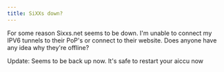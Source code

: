 ```yaml
---
title: SiXXs down?
---
```

For some reason Sixxs.net seems to be down. I'm unable to connect my IPV6 tunnels to their PoP's or connect to their website. Does anyone have any idea why they're offline?  

Update: Seems to be back up now. It's safe to restart your aiccu now  

